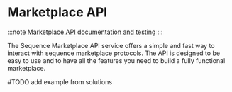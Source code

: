 # Marketplace API

:::note
[Marketplace API documentation and testing](https://0xsequence.redoc.ly/tag/marketplace)
:::

The Sequence Marketplace API service offers a simple and fast way to interact with sequence marketplace protocols. The API is designed to be easy to use and to have all the features you need to build a fully functional marketplace.
 
 #TODO add example from solutions